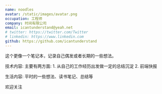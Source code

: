 ```yaml
---
name: noodles
avatar: /static/images/avatar.png
occupation: 工程师
company: 时间有限公司
email: icantunderstand@yeah.net
# twitter: https://twitter.com/Twitter
# linkedin: https://www.linkedin.com
github: https://github.com/icantunderstand
---
```


这个更像一个笔记本，记录自己偶发或者长期的一些想法。

技术内容: 主要有两方面: 1. 从自己的工作经历出发做一定的总结沉淀 2. 前端快报

生活内容: 平时的一些想法、读书笔记、总结等

欢迎关注